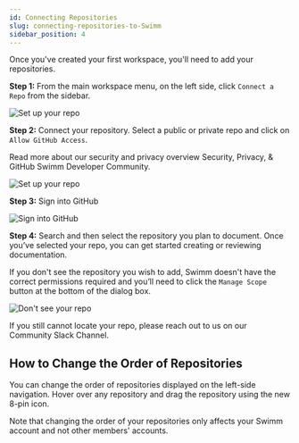 ```yaml
---
id: Connecting Repositories
slug: connecting-repositories-to-Swimm
sidebar_position: 4
---
```


Once you've created your first workspace, you'll need to add your repositories.

**Step 1:** From the main workspace menu, on the left side, click `Connect a Repo` from the sidebar.

![Set up your repo](../../static/img/Connecting_Repositories1.png)

**Step 2:** Connect your repository. Select a public or private repo and click on `Allow GitHub Access`.

Read more about our security and privacy overview <Link href="/security">Security, Privacy, & GitHub Swimm Developer Community.</Link> 

![Set up your repo](../../static/img/Connecting_repositories2.png)

**Step 3:** Sign into GitHub

![Sign into GitHub](../../static/img/Connecting_Repositories3.png)

**Step 4:** Search and then select the repository you plan to document. Once you’ve selected your repo, you can get started creating or reviewing documentation. 

If you don't see the repository you wish to add, Swimm doesn't have the correct <Link href="/security">permissions required</Link> and you’ll need to click the `Manage Scope` button at the bottom of the dialog box.

![Don't see your repo](../../static/img/Connecting_Repositores4.png)

If you still cannot locate your repo, please reach out to us on our <Link href="https://swimmcommunity.slack.com/ssb/redirect/">Community Slack Channel.</Link>

## How to Change the Order of Repositories

You can change the order of repositories displayed on the left-side navigation. Hover over any repository and drag the repository using the new 8-pin icon. 

Note that changing the order of your repositories only affects your Swimm account and not other members' accounts.

